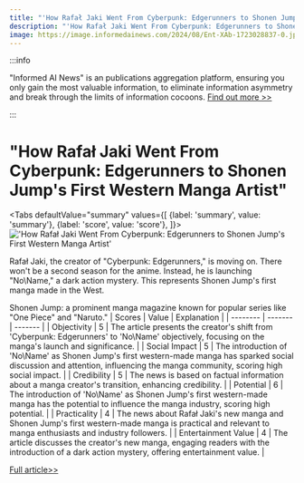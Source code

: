 ```yaml
---
title: "'How Rafał Jaki Went From Cyberpunk: Edgerunners to Shonen Jump's First Western Manga Artist'"
description: "'How Rafał Jaki Went From Cyberpunk: Edgerunners to Shonen Jump's First Western Manga Artist'"
image: https://image.informedainews.com/2024/08/Ent-XAb-1723028837-0.jpg
---
```



:::info

"Informed AI News" is an publications aggregation platform, ensuring you only gain the most valuable information, to eliminate information asymmetry and break through the limits of information cocoons.  [Find out more >>](/)

:::

# "How Rafał Jaki Went From Cyberpunk: Edgerunners to Shonen Jump's First Western Manga Artist"


<Tabs
	defaultValue="summary"
	values={[
	{label: 'summary', value: 'summary'},
	{label: 'score', value: 'score'},
]}>
<TabItem value="summary">
<img
  src="https://image.informedainews.com/2024/08/Ent-XAb-1723028837-0.jpg"
  alt="'How Rafał Jaki Went From Cyberpunk: Edgerunners to Shonen Jump's First Western Manga Artist'"
/>



Rafał Jaki, the creator of "Cyberpunk: Edgerunners," is moving on. There won't be a second season for the anime. Instead, he is launching "No\Name," a dark action mystery. This represents Shonen Jump's first manga made in the West.

Shonen Jump: a prominent manga magazine known for popular series like "One Piece" and "Naruto."
</TabItem>
<TabItem value="score">
	| Scores     | Value   | Explanation |
	| -------- | ------- | ------- |
	| Objectivity  | 5    | The article presents the creator's shift from 'Cyberpunk: Edgerunners' to 'No\Name' objectively, focusing on the manga's launch and significance.    |
	| Social Impact | 5     | The introduction of 'No\Name' as Shonen Jump's first western-made manga has sparked social discussion and attention, influencing the manga community, scoring high social impact.    |
	| Credibility    | 5    | The news is based on factual information about a manga creator's transition, enhancing credibility.    |
	| Potential    | 6    | The introduction of 'No\Name' as Shonen Jump's first western-made manga has the potential to influence the manga industry, scoring high potential.    |
	| Practicality    | 4    | The news about Rafał Jaki's new manga and Shonen Jump's first western-made manga is practical and relevant to manga enthusiasts and industry followers.    |
	| Entertainment Value    | 4    | The article discusses the creator's new manga, engaging readers with the introduction of a dark action mystery, offering entertainment value.    |
</TabItem>
</Tabs>

[Full article>>](https://www.ign.com/articles/how-rafa-jaki-went-from-cyberpunk-edgerunners-to-shonen-jumps-first-western-manga-artist)
